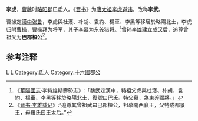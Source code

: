 {{For|其他同名人物|李虎 (消歧義)}}
'''李虎'''，[[曹魏|曹魏]]时[[略阳郡|略阳郡]]巴氐人。《[[晋书|晋书]]》为[[唐太祖|唐太祖李虎]][[避讳|避讳]]，改称'''李武'''。

曹操定[[漢中|漢中]][[张鲁|张鲁]]，李虎與杜濩、朴胡、袁約、楊車、李黑等移居於略陽北土，李虎归附[[曹操|曹操]]，曹操拜为将军，其子[[李慕|李慕]]为东羌猎将。<ref>《[[華陽國志|華陽國志]]·李特雄期壽勢志》:「魏武定漢中，特祖父虎與杜濩、朴胡、袁約、楊車、李黑等移於略陽北土，復號曰巴氐。特父慕，為東羌獵將。」</ref>曾孙[[李雄_(十六國)|李雄]]建立[[成汉|成汉]]后，追尊曾祖父为'''巴郡桓公'''<ref>《[[s:晋书/卷121|晋书·李雄载记]]》:“追尊其曾祖武曰巴郡桓公，祖慕隴西襄王，父特成都景王，母羅氏曰王太后。”</ref>。

==参考注释==
{{Reflist|2}}
[[Category:曹魏武官|L]]
[[Category:略阳李氏|L]]
[[Category:氐人|Category:氐人]]
[[Category:十六國郡公|Category:十六國郡公]]